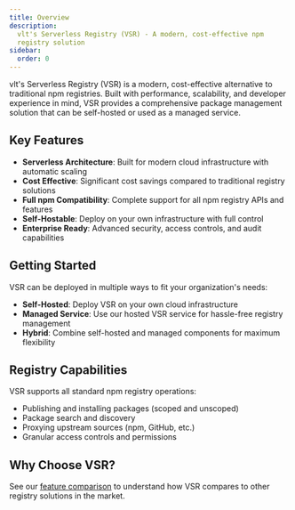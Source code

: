 ```yaml
---
title: Overview
description:
  vlt's Serverless Registry (VSR) - A modern, cost-effective npm
  registry solution
sidebar:
  order: 0
---
```


vlt's Serverless Registry (VSR) is a modern, cost-effective
alternative to traditional npm registries. Built with performance,
scalability, and developer experience in mind, VSR provides a
comprehensive package management solution that can be self-hosted or
used as a managed service.

## Key Features

- **Serverless Architecture**: Built for modern cloud infrastructure
  with automatic scaling
- **Cost Effective**: Significant cost savings compared to traditional
  registry solutions
- **Full npm Compatibility**: Complete support for all npm registry
  APIs and features
- **Self-Hostable**: Deploy on your own infrastructure with full
  control
- **Enterprise Ready**: Advanced security, access controls, and audit
  capabilities

## Getting Started

VSR can be deployed in multiple ways to fit your organization's needs:

- **Self-Hosted**: Deploy VSR on your own cloud infrastructure
- **Managed Service**: Use our hosted VSR service for hassle-free
  registry management
- **Hybrid**: Combine self-hosted and managed components for maximum
  flexibility

## Registry Capabilities

VSR supports all standard npm registry operations:

- Publishing and installing packages (scoped and unscoped)
- Package search and discovery
- Proxying upstream sources (npm, GitHub, etc.)
- Granular access controls and permissions

## Why Choose VSR?

See our [feature comparison](/registry/comparisons) to understand how
VSR compares to other registry solutions in the market.
